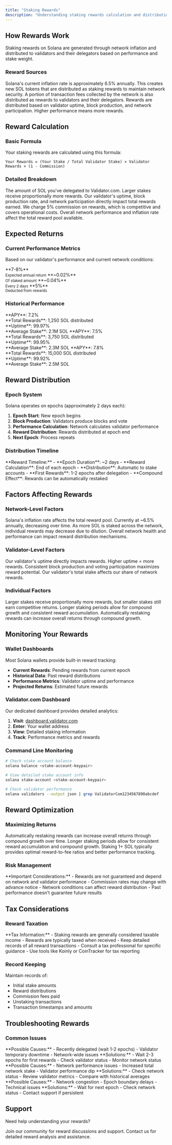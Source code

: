 ```yaml
---
title: "Staking Rewards"
description: "Understanding staking rewards calculation and distribution"
---
```


## How Rewards Work

Staking rewards on Solana are generated through network inflation and distributed to validators and their delegators based on performance and stake weight.

### Reward Sources

<AccordionGroup>
  <Accordion icon="coins" title="Network Inflation">
    Solana's current inflation rate is approximately 6.5% annually. This creates
    new SOL tokens that are distributed as staking rewards to maintain network
    security.
  </Accordion>
  <Accordion icon="receipt" title="Transaction Fees">
    A portion of transaction fees collected by the network is also distributed
    as rewards to validators and their delegators.
  </Accordion>
  <Accordion icon="chart-line" title="Validator Performance">
    Rewards are distributed based on validator uptime, block production, and
    network participation. Higher performance means more rewards.
  </Accordion>
</AccordionGroup>

## Reward Calculation

### Basic Formula

Your staking rewards are calculated using this formula:

```
Your Rewards = (Your Stake / Total Validator Stake) × Validator Rewards × (1 - Commission)
```

### Detailed Breakdown

<Columns cols={2}>
  <Card title="Your Stake" icon="coins">
    The amount of SOL you've delegated to Validator.com. Larger stakes receive
    proportionally more rewards.
  </Card>
  <Card title="Validator Performance" icon="gauge">
    Our validator's uptime, block production rate, and network participation
    directly impact total rewards earned.
  </Card>
  <Card title="Commission Rate" icon="percent">
    We charge 5% commission on rewards, which is competitive and covers
    operational costs.
  </Card>
  <Card title="Network Conditions" icon="globe">
    Overall network performance and inflation rate affect the total reward pool
    available.
  </Card>
</Columns>

## Expected Returns

### Current Performance Metrics

Based on our validator's performance and current network conditions:

<CardGroup cols={2}>
  <Card title="Annual APY" icon="chart-line">
    **7-8%**
    <br />
    <small>Expected annual return</small>
  </Card>
  <Card title="Daily Rewards" icon="calendar">
    **~0.02%**
    <br />
    <small>Of staked amount</small>
  </Card>
  <Card title="Epoch Rewards" icon="clock">
    **~0.04%**
    <br />
    <small>Every 2 days</small>
  </Card>
  <Card title="Commission" icon="percent">
    **5%**
    <br />
    <small>Deducted from rewards</small>
  </Card>
</CardGroup>

### Historical Performance

<AccordionGroup>
  <Accordion icon="chart-line" title="30-Day Average">
    **APY**: 7.2%
    <br />
    **Total Rewards**: 1,250 SOL distributed
    <br />
    **Uptime**: 99.97%
    <br />
    **Average Stake**: 2.1M SOL
  </Accordion>
  <Accordion icon="chart-line" title="90-Day Average">
    **APY**: 7.5%
    <br />
    **Total Rewards**: 3,750 SOL distributed
    <br />
    **Uptime**: 99.95%
    <br />
    **Average Stake**: 2.3M SOL
  </Accordion>
  <Accordion icon="chart-line" title="1-Year Average">
    **APY**: 7.8%
    <br />
    **Total Rewards**: 15,000 SOL distributed
    <br />
    **Uptime**: 99.92%
    <br />
    **Average Stake**: 2.5M SOL
  </Accordion>
</AccordionGroup>

## Reward Distribution

### Epoch System

Solana operates on epochs (approximately 2 days each):

1. **Epoch Start**: New epoch begins
2. **Block Production**: Validators produce blocks and vote
3. **Performance Calculation**: Network calculates validator performance
4. **Reward Distribution**: Rewards distributed at epoch end
5. **Next Epoch**: Process repeats

### Distribution Timeline

<Info>
  **Reward Timeline:** - **Epoch Duration**: ~2 days - **Reward Calculation**:
  End of each epoch - **Distribution**: Automatic to stake accounts - **First
  Rewards**: 1-2 epochs after delegation - **Compound Effect**: Rewards can be
  automatically restaked
</Info>

## Factors Affecting Rewards

### Network-Level Factors

<AccordionGroup>
  <Accordion icon="globe" title="Network Inflation">
    Solana's inflation rate affects the total reward pool. Currently at ~6.5%
    annually, decreasing over time.
  </Accordion>
  <Accordion icon="users" title="Total Network Stake">
    As more SOL is staked across the network, individual rewards may decrease
    due to dilution.
  </Accordion>
  <Accordion icon="chart-bar" title="Network Performance">
    Overall network health and performance can impact reward distribution
    mechanisms.
  </Accordion>
</AccordionGroup>

### Validator-Level Factors

<AccordionGroup>
  <Accordion icon="gauge" title="Uptime Performance">
    Our validator's uptime directly impacts rewards. Higher uptime = more
    rewards.
  </Accordion>
  <Accordion icon="cube" title="Block Production">
    Consistent block production and voting participation maximizes reward
    potential.
  </Accordion>
  <Accordion icon="scale" title="Total Validator Stake">
    Our validator's total stake affects our share of network rewards.
  </Accordion>
</AccordionGroup>

### Individual Factors

<AccordionGroup>
  <Accordion icon="coins" title="Your Stake Amount">
    Larger stakes receive proportionally more rewards, but smaller stakes still
    earn competitive returns.
  </Accordion>
  <Accordion icon="clock" title="Staking Duration">
    Longer staking periods allow for compound growth and consistent reward
    accumulation.
  </Accordion>
  <Accordion icon="sync" title="Restaking Strategy">
    Automatically restaking rewards can increase overall returns through
    compound growth.
  </Accordion>
</AccordionGroup>

## Monitoring Your Rewards

### Wallet Dashboards

Most Solana wallets provide built-in reward tracking:

- **Current Rewards**: Pending rewards from current epoch
- **Historical Data**: Past reward distributions
- **Performance Metrics**: Validator uptime and performance
- **Projected Returns**: Estimated future rewards

### Validator.com Dashboard

Our dedicated dashboard provides detailed analytics:

1. **Visit**: [dashboard.validator.com](https://dashboard.validator.com)
2. **Enter**: Your wallet address
3. **View**: Detailed staking information
4. **Track**: Performance metrics and rewards

### Command Line Monitoring

```bash
# Check stake account balance
solana balance <stake-account-keypair>

# View detailed stake account info
solana stake-account <stake-account-keypair>

# Check validator performance
solana validators --output json | grep ValidatorCom1234567890abcdef
```

## Reward Optimization

### Maximizing Returns

<AccordionGroup>
  <Accordion icon="chart-line" title="Compound Staking">
    Automatically restaking rewards can increase overall returns through
    compound growth over time.
  </Accordion>
  <Accordion icon="clock" title="Long-term Staking">
    Longer staking periods allow for consistent reward accumulation and compound
    growth.
  </Accordion>
  <Accordion icon="balance-scale" title="Optimal Stake Amount">
    Staking 1+ SOL typically provides optimal reward-to-fee ratios and better
    performance tracking.
  </Accordion>
</AccordionGroup>

### Risk Management

<Warning>
  **Important Considerations:** - Rewards are not guaranteed and depend on
  network and validator performance - Commission rates may change with advance
  notice - Network conditions can affect reward distribution - Past performance
  doesn't guarantee future results
</Warning>

## Tax Considerations

### Reward Taxation

<Info>
  **Tax Information:** - Staking rewards are generally considered taxable income
  - Rewards are typically taxed when received - Keep detailed records of all
  reward transactions - Consult a tax professional for specific guidance - Use
  tools like Koinly or CoinTracker for tax reporting
</Info>

### Record Keeping

Maintain records of:

- Initial stake amounts
- Reward distributions
- Commission fees paid
- Unstaking transactions
- Transaction timestamps and amounts

## Troubleshooting Rewards

### Common Issues

<AccordionGroup>
  <Accordion icon="question-circle" title="No Rewards Received">
    **Possible Causes:** - Recently delegated (wait 1-2 epochs) - Validator
    temporary downtime - Network-wide issues **Solutions:** - Wait 2-3 epochs
    for first rewards - Check validator status - Monitor network status
  </Accordion>
  <Accordion icon="exclamation-triangle" title="Lower Than Expected Rewards">
    **Possible Causes:** - Network performance issues - Increased total network
    stake - Validator performance dip **Solutions:** - Check network status -
    Review validator metrics - Compare with historical averages
  </Accordion>
  <Accordion icon="clock" title="Delayed Reward Distribution">
    **Possible Causes:** - Network congestion - Epoch boundary delays -
    Technical issues **Solutions:** - Wait for next epoch - Check network status
    - Contact support if persistent
  </Accordion>
</AccordionGroup>

## Support

Need help understanding your rewards?

<CardGroup cols={2}>
  <Card
    title="Discord Community"
    icon="discord"
    href="https://discord.gg/validator"
  >
    Join our community for reward discussions and support.
  </Card>
  <Card
    title="Email Support"
    icon="envelope"
    href="mailto:support@validator.com"
  >
    Contact us for detailed reward analysis and assistance.
  </Card>
</CardGroup>
